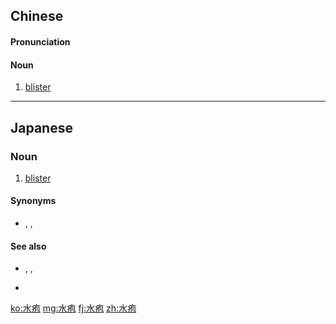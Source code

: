 ==Chinese==
{{zh-forms|t2=水皰|alt=水泡}}

====Pronunciation====
{{zh-pron
|m=shuǐpào
|c=seoi2 paau3
|mn=qz:chúi-pha/tw,xm,zz:chúi-phā
|cat=n
}}

====Noun====
{{zh-noun}}

# [[blister]] {{zh-mw|個}}

----

==Japanese==
{{ja-kanjitab|水|疱}}

===Noun===
{{ja-noun|すいほう}}

# [[blister]] {{gloss|bubble on the skin}}

====Synonyms====
* {{ja-r|水膨れ|みずぶくれ}}, {{ja-r|水脹れ|みずぶくれ}}, {{ja-r|水ぶくれ|みずぶくれ}}

====See also====
* {{ja-r|火脹れ|ひぶくれ}}, {{ja-r|火膨れ|ひぶくれ}}, {{ja-r|火ぶくれ|ひぶくれ}}
* {{ja-r|肉刺|まめ}}

[[ko:水疱]]
[[mg:水疱]]
[[fj:水疱]]
[[zh:水疱]]